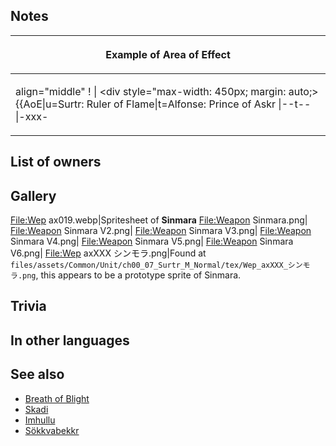 {{SkillPage Tabs}}{{Weapon Infobox
|tagid=SID_シンモラ
|weaponType=Axe
|weaponName={{PAGENAME}}
|might=16
|range=1
|effect=Grants Def+3. At start of turn, deals 20 damage to foes within 2 spaces.
|cost=400
|exclusive=1
|statModifiers=0,16,0,3,0
|required=Silver Axe
|properties=random_owner
}}
==Notes==
{{Out of Combat Damage}}
{| class="wikitable default mw-collapsible" 
! align="middle" | Example of Area of Effect
|-
| align="middle" ! |
<div style="max-width: 450px; margin: auto;>{{AoE|u=Surtr: Ruler of Flame|t=Alfonse: Prince of Askr
|--t--
|-xxx-
|xxuxx
|-xxx-
|--x--
}}</div>
|}
==List of owners==
{{Skill Hero List}}
==Gallery==
<gallery>
File:Wep ax019.webp|Spritesheet of '''Sinmara'''
File:Weapon Sinmara.png|
File:Weapon Sinmara V2.png|
File:Weapon Sinmara V3.png|
File:Weapon Sinmara V4.png|
File:Weapon Sinmara V5.png|
File:Weapon Sinmara V6.png|
File:Wep axXXX シンモラ.png|Found at <code>files/assets/Common/Unit/ch00_07_Surtr_M_Normal/tex/Wep_axXXX_シンモラ.png</code>, this appears to be a prototype sprite of Sinmara.
</gallery>

==Trivia==
{{NorseMyth|is the wife of [[Wikipedia:Surtr|Surtr]].}}
==In other languages==
{{OtherLanguages
|japanese=シンモラ
|german=Sinmara
|spanishEU=Sinmore
|spanishLA=Sinmara
|french=Sinmara
|italian=Sinmara
|chineseTW=辛摩拉
|portuguese=Sinmara
}}

==See also==
* [[Breath of Blight]]
* [[Skadi]]
* [[Imhullu]]
* [[Sökkvabekkr]]
{{Weapons Navbox}}